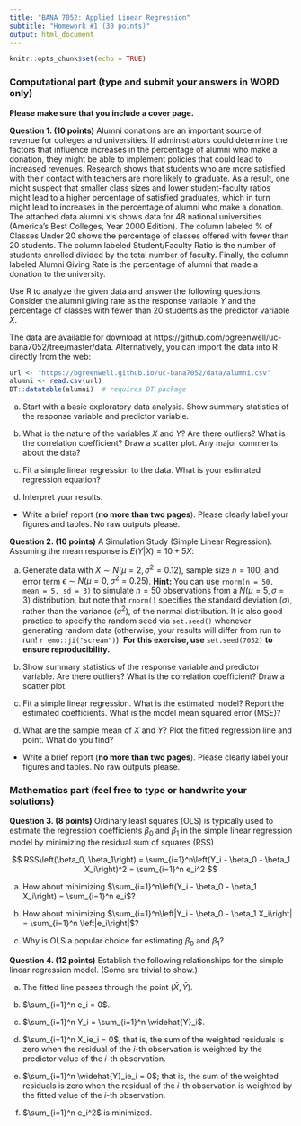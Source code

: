 ```yaml
---
title: "BANA 7052: Applied Linear Regression"
subtitle: "Homework #1 (30 points)"
output: html_document
---
```


```r
knitr::opts_chunk$set(echo = TRUE)
```

### Computational part (type and submit your answers in WORD only)

**Please make sure that you include a cover page.**

**Question 1. (10 points)** Alumni donations are an important source of revenue for colleges and universities. If administrators could determine the factors that influence increases in the percentage of alumni who make a donation, they might be able to implement policies that could lead to increased revenues. Research shows that students who are more satisfied with their contact with teachers are more likely to graduate. As a result, one might suspect that smaller class sizes and lower student-faculty ratios might lead to a higher percentage of satisfied graduates, which in turn might lead to increases in the percentage of alumni who make a donation. The attached data alumni.xls shows data for 48 national universities (America’s Best Colleges, Year 2000 Edition). The column labeled % of Classes Under 20 shows the percentage of classes offered with fewer than 20 students. The column labeled Student/Faculty Ratio is the number of students enrolled divided by the total number of faculty. Finally, the column labeled Alumni Giving Rate is the percentage of alumni that made a donation to the university. 

Use R to analyze the given data and answer the following questions. Consider the alumni giving rate as the response variable $Y$ and the percentage of classes with fewer than 20 students as the predictor variable $X$.

The data are available for download at https://github.com/bgreenwell/uc-bana7052/tree/master/data. Alternatively, you can import the data into R directly from the web:

```r
url <- "https://bgreenwell.github.io/uc-bana7052/data/alumni.csv"
alumni <- read.csv(url)
DT::datatable(alumni)  # requires DT package
```

a)	Start with a basic exploratory data analysis. Show summary statistics of the response variable and predictor variable. 

b)	What is the nature of the variables $X$ and $Y$? Are there outliers? What is the correlation coefficient? Draw a scatter plot. Any major comments about the data?

c)	Fit a simple linear regression to the data. What is your estimated regression equation? 

d)	Interpret your results. 

* Write a brief report (**no more than two pages**). Please clearly label your figures and tables. No raw outputs please.


**Question 2. (10 points)** A Simulation Study (Simple Linear Regression). Assuming the mean response is $E\left(Y|X\right)= 10 + 5X$:

a) Generate data with $X \sim N\left(\mu = 2, \sigma^2 = 0.12\right)$, sample size $n = 100$, and error term $\epsilon \sim N\left(\mu = 0, \sigma^2 = 0.25\right)$. **Hint:** You can use `rnorm(n = 50, mean = 5, sd = 3)` to simulate $n = 50$ observations from a $N\left(\mu = 5, \sigma = 3\right)$ distribution, but note that `rnorm()` specifies the standard deviation ($\sigma$), rather than the variance ($\sigma^2$), of the normal distribution. It is also good practice to specify the random seed via `set.seed()` whenever generating random data (otherwise, your results will differ from run to run! `r emo::ji("scream")`). **For this exercise, use** `set.seed(7052)` **to ensure reproducibility.**

b) Show summary statistics of the response variable and predictor variable. Are there outliers? What is the correlation coefficient? Draw a scatter plot.

c) Fit a simple linear regression. What is the estimated model? Report the estimated coefficients.  What is the model mean squared error (MSE)?

d) What are the sample mean of $X$ and $Y$? Plot the fitted regression line and point. What do you find?

* Write a brief report (**no more than two pages**). Please clearly label your figures and tables. No raw outputs please.


### Mathematics part (feel free to type or handwrite your solutions)

**Question 3. (8 points)** Ordinary least squares (OLS) is typically used to estimate the regression coefficients $\beta_0$ and $\beta_1$ in the simple linear regression model by minimizing the residual sum of squares (RSS)

$$
RSS\left(\beta_0, \beta_1\right) = \sum_{i=1}^n\left(Y_i - \beta_0 - \beta_1 X_i\right)^2 = \sum_{i=1}^n e_i^2
$$

a) How about minimizing $\sum_{i=1}^n\left(Y_i - \beta_0 - \beta_1 X_i\right) = \sum_{i=1}^n e_i$?

b) How about minimizing $\sum_{i=1}^n\left|Y_i - \beta_0 - \beta_1 X_i\right| = \sum_{i=1}^n \left|e_i\right|$?

c) Why is OLS a popular choice for estimating $\beta_0$ and $\beta_1$?


**Question 4. (12 points)** Establish the following relationships for the simple linear regression model. (Some are trivial to show.)

a) The fitted line passes through the point $\left(\bar{X}, \bar{Y}\right)$.

b) $\sum_{i=1}^n e_i = 0$.

c) $\sum_{i=1}^n Y_i = \sum_{i=1}^n \widehat{Y}_i$.

d) $\sum_{i=1}^n X_ie_i = 0$; that is, the sum of the weighted residuals is zero when the residual of the *i*-th observation is weighted by the predictor value of the *i*-th observation.

e) $\sum_{i=1}^n \widehat{Y}_ie_i = 0$; that is, the sum of the weighted residuals is zero when the residual of the *i*-th observation is weighted by the fitted value of the *i*-th observation.

f) $\sum_{i=1}^n e_i^2$ is minimized.
